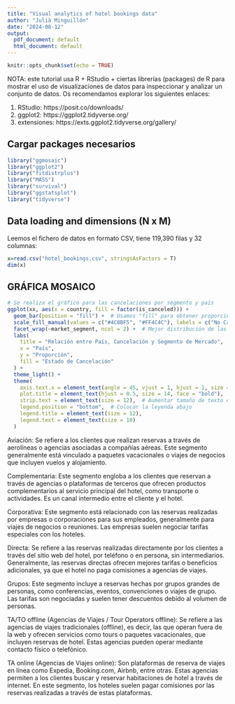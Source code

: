 ---
title: "Visual analytics of hotel bookings data"
author: "Julià Minguillón"
date: "2024-08-12"
output:
  pdf_document: default
  html_document: default
---

```{r setup, include=FALSE}
knitr::opts_chunk$set(echo = TRUE)
```

NOTA: este tutorial usa R + RStudio + ciertas librerías (packages) de R para
mostrar el uso de visualizaciones de datos para inspeccionar y analizar un 
conjunto de datos. Os recomendamos explorar los siguientes enlaces:

1) RStudio: https://posit.co/downloads/
2) ggplot2: https://ggplot2.tidyverse.org/
3) extensiones: https://exts.ggplot2.tidyverse.org/gallery/

## Cargar packages necesarios

```{r packages}
library("ggmosaic")
library("ggplot2")
library("fitdistrplus")
library("MASS")
library("survival")
library("ggstatsplot")
library("tidyverse")
```

## Data loading and dimensions (N x M)

Leemos el fichero de datos en formato CSV, tiene 119,390 filas y 32 columnas:

```{r load data}
x=read.csv("hotel_bookings.csv", stringsAsFactors = T)
dim(x)
```
## GRÁFICA MOSAICO

```{r mosaic_country_is_canceled}
# Se realiza el gráfico para las cancelaciones por segmento y país
ggplot(xx, aes(x = country, fill = factor(is_canceled))) + 
  geom_bar(position = "fill") +  # Usamos "fill" para obtener proporciones
  scale_fill_manual(values = c("#4C8BF5", "#FF4C4C"), labels = c("No Cancelado", "Cancelado")) +  # Colores más intensos
  facet_wrap(~market_segment, ncol = 2) +  # Mejor distribución de las facetas
  labs(
    title = "Relación entre País, Cancelación y Segmento de Mercado",
    x = "País", 
    y = "Proporción", 
    fill = "Estado de Cancelación"
  ) +
  theme_light() +
  theme(
    axis.text.x = element_text(angle = 45, vjust = 1, hjust = 1, size = 10),  # Rotar etiquetas de país
    plot.title = element_text(hjust = 0.5, size = 14, face = "bold"),
    strip.text = element_text(size = 12),  # Aumentar tamaño de texto en facetas
    legend.position = "bottom",  # Colocar la leyenda abajo
    legend.title = element_text(size = 12),
    legend.text = element_text(size = 10)
  )
```

Aviación:
Se refiere a los clientes que realizan reservas a través de aerolíneas o agencias asociadas a compañías aéreas. Este segmento generalmente está vinculado a paquetes vacacionales o viajes de negocios que incluyen vuelos y alojamiento.

Complementaria:
Este segmento engloba a los clientes que reservan a través de agencias o plataformas de terceros que ofrecen productos complementarios al servicio principal del hotel, como transporte o actividades. Es un canal intermedio entre el cliente y el hotel.

Corporativa:
Este segmento está relacionado con las reservas realizadas por empresas o corporaciones para sus empleados, generalmente para viajes de negocios o reuniones. Las empresas suelen negociar tarifas especiales con los hoteles.

Directa:
Se refiere a las reservas realizadas directamente por los clientes a través del sitio web del hotel, por teléfono o en persona, sin intermediarios. Generalmente, las reservas directas ofrecen mejores tarifas o beneficios adicionales, ya que el hotel no paga comisiones a agencias de viajes.

Grupos:
Este segmento incluye a reservas hechas por grupos grandes de personas, como conferencias, eventos, convenciones o viajes de grupo. Las tarifas son negociadas y suelen tener descuentos debido al volumen de personas.

TA/TO offline (Agencias de Viajes / Tour Operators offline):
Se refiere a las agencias de viajes tradicionales (offline), es decir, las que operan fuera de la web y ofrecen servicios como tours o paquetes vacacionales, que incluyen reservas de hotel. Estas agencias pueden operar mediante contacto físico o telefónico.

TA online (Agencias de Viajes online):
Son plataformas de reserva de viajes en línea como Expedia, Booking.com, Airbnb, entre otras. Estas agencias permiten a los clientes buscar y reservar habitaciones de hotel a través de internet. En este segmento, los hoteles suelen pagar comisiones por las reservas realizadas a través de estas plataformas.
